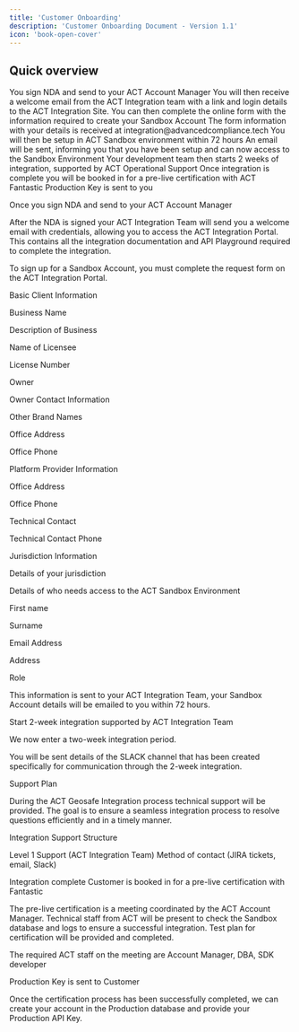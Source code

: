 ```yaml
---
title: 'Customer Onboarding'
description: 'Customer Onboarding Document - Version 1.1'
icon: 'book-open-cover'
---
```


## Quick overview  

<Icon icon="pen-to-square" iconType="solid" size="48"/>
You sign NDA and send to your ACT Account Manager 

<Icon icon="envelope" iconType="solid" size="48"/>
You will then receive a welcome email from the ACT Integration team 
with a link and login details to the ACT Integration Site. 
You can then complete the online form with the information 
required to create your Sandbox Account 

<Icon icon="inbox-in" iconType="solid" size="48"/>
The form information with your details is received at integration@advancedcompliance.tech 

<Icon icon="umbrella-beach" iconType="solid" size="48"/>
You will then be setup in ACT Sandbox environment within 72 hours 

<Icon icon="envelope" iconType="solid" size="48"/>
An email will be sent, informing you that you have  
been setup and can now access to the Sandbox Environment 

<Icon icon="code" iconType="solid" size="48"/>
Your development team then starts 2 weeks of integration, 
supported by ACT Operational Support 

<Icon icon="file-certificate" iconType="solid" size="48"/>
Once integration is complete you will be booked in 
for a pre-live certification with ACT Fantastic 

<Icon icon="key" iconType="solid" size="48"/>
Production Key is sent to you 



Once you sign NDA and send to your ACT Account Manager 

After the NDA is signed your ACT Integration Team will send you a welcome email with credentials, allowing you to access the ACT Integration Portal.   This contains all the integration documentation and API Playground required to complete the integration. 

To sign up for a Sandbox Account, you must complete the request form on the ACT Integration Portal. 

Basic Client Information 

Business Name 

Description of Business 

Name of Licensee 

License Number 

Owner 

Owner Contact Information 

Other Brand Names 

Office Address 

Office Phone 

 

Platform Provider Information 

Office Address 

Office Phone 

Technical Contact 

Technical Contact Phone 

Jurisdiction Information 

Details of your jurisdiction 

Details of who needs access to the ACT Sandbox Environment 

First name 

Surname 

Email Address 

Address 

Role 

This information is sent to your ACT Integration Team, your Sandbox Account details will be emailed to you within 72 hours.  

Start 2-week integration supported by ACT Integration Team 

We now enter a two-week integration period. 

You will be sent details of the SLACK channel that has been created specifically for communication through the 2-week integration. 
 

Support Plan 

During the ACT Geosafe Integration process technical support will be provided.  The goal is to ensure a seamless integration process to resolve questions efficiently and in a timely manner.  

Integration Support Structure 

Level 1 Support (ACT Integration Team) 
Method of contact (JIRA tickets, email, Slack) 

Integration complete Customer is booked in for a pre-live certification with Fantastic 

The pre-live certification is a meeting coordinated by the ACT Account Manager. Technical staff from ACT will be present to check the Sandbox database and logs to ensure a successful integration. Test plan for certification will be provided and completed. 

The required ACT staff on the meeting are Account Manager, DBA, SDK developer 

Production Key is sent to Customer 

Once the certification process has been successfully completed, we can create your account in the Production database and provide your Production API Key. 

 
